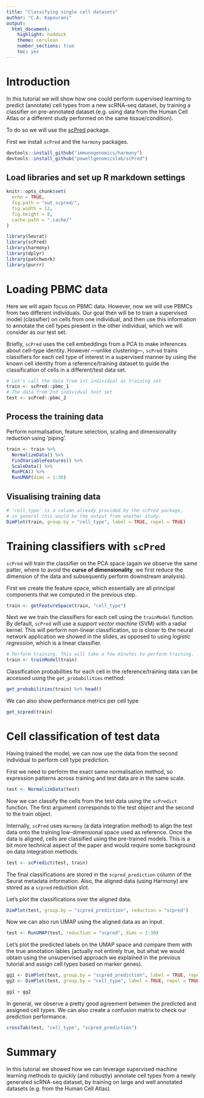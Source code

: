 ```yaml
---
title: "Classifying single cell datasets"
author: "C.A. Kapourani"
output: 
  html_document: 
    highlight: haddock
    theme: cerulean
    number_sections: true
    toc: yes
---
```


# Introduction
In this tutorial we will show how one could perform supervised learning to predict (annotate) cell types from a new scRNA-seq dataset, by training a classifier on pre-annotated dataset (e.g. using data from the Human Cell Atlas or a different study performed on the same tissue/condition).

To do so we will use the [scPred](https://github.com/powellgenomicslab/scPred/) package.

First we install `scPred` and the `harmony` packages.
```r
devtools::install_github("immunogenomics/harmony")
devtools::install_github("powellgenomicslab/scPred")
```

## Load libraries and set up R markdown settings
```r
knitr::opts_chunk$set(
  echo = TRUE,
  fig.path = "out_scpred/",
  fig.width = 12,
  fig.height = 8,
  cache.path = ".cache/"
)
```

```r
library(Seurat)
library(scPred)
library(harmony)
library(dplyr) 
library(patchwork)
library(purrr)
```


# Loading PBMC data
Here we will again focus on PBMC data. However, now we will use PBMCs from two different individuals. Our goal then will be to train a supervised model (classifier) on cells from one individual, and then use this information to annotate the cell types present in the other individual, which we will consider as our test set.

Briefly, `scPred` uses the cell embeddings from a PCA to make inferences about cell-type identity. However —unlike clustering—, `scPred` trains classifiers for each cell type of interest in a supervised manner by using the known cell identity from a reference/training dataset to guide the classification of cells in a different/test data set.

```r
# Let's call the data from 1st individual as training set
train <- scPred::pbmc_1
# The data from 2nd individual test set
test <- scPred::pbmc_2
```

## Process the training data
Perform normalisation, feature selection, scaling and dimensionality reduction using 'piping'. 
```r
train <- train %>%
  NormalizeData() %>%
  FindVariableFeatures() %>%
  ScaleData() %>%
  RunPCA() %>%
  RunUMAP(dims = 1:30)
```

## Visualising training data
```r
# 'cell_type' is a column already provided by the scPred package, 
# in general this would be the output from another study.
DimPlot(train, group.by = "cell_type", label = TRUE, repel = TRUE)
```

# Training classifiers with `scPred`
`scPred` will train the classifier on the PCA space (again we observe the same patter, where to avoid the __curse of dimensionality__, we first reduce the dimension of the data and subsequently perform downstream analysis).

First we create the feature space, which essentially are all principal components that we computed in the previous step.
```r
train <- getFeatureSpace(train, "cell_type")
```

Next we we train the classifiers for each cell using the `trainModel` function. By default, `scPred` will use a _support vector machine_ (SVM) with a radial kernel. This will perform non-linear classification, so is closer to the neural network application we showed in the slides, as opposed to using _logistic regression_, which is a linear classifier.


```r
# Perform training. This will take a few minutes to perform training.
train <- trainModel(train)
```

Classification probabilities for each cell in the reference/training data can be accessed using the `get_probabilities` method:
```r
get_probabilities(train) %>% head()
```

We can also show performance metrics per cell type
```r
get_scpred(train)
```


# Cell classification of test data
Having trained the model, we can now use the data from the second individual to perform cell type prediction.

First we need to perform the exact same normalisation method, so expression patterns across training and test data are in the same scale.
```r
test <- NormalizeData(test)
```

Now we can classify the cells from the test data using the `scPredict` function. The first argument corresponds to the test object and the second to the train object.

Internally, `scPred` uses `Harmony` (a data integration method) to align the test data onto the training low-dimensional space used as reference. Once the data is aligned, cells are classified using the pre-trained models. This is a bit more technical aspect of the paper and would require some background on data integration methods.
```r
test <- scPredict(test, train)
```

The final classifications are stored in the `scpred_prediction` column of the Seurat metadata information. Also, the aligned data (using Harmony) are stored as a `scpred` reduction slot.

Let’s plot the classifications over the aligned data.
```r
DimPlot(test, group.by = "scpred_prediction", reduction = "scpred")
```

Now we can also run UMAP using the aligned data as an input.
```r
test <- RunUMAP(test, reduction = "scpred", dims = 1:30)
```

Let's plot the predicted labels on the UMAP space and compare them with the true annotation lables (actually not entirely true, but what we would obtain using the unsupervised approach we explained in the previous tutorial and assign cell types based on marker genes).
```r
gg1 <- DimPlot(test, group.by = "scpred_prediction", label = TRUE, repel = TRUE)
gg2 <- DimPlot(test, group.by = "cell_type", label = TRUE, repel = TRUE)

gg1 + gg2
```
In general, we observe a pretty good agreement between the predicted and assigned cell types. We can also create a confusion matrix to check our prediction performance.
```r
crossTab(test, "cell_type", "scpred_prediction")
```

# Summary
In this tutorial we showed how we can leverage supervised machine learning methods to quickly (and robustly) annotate cell types from a newly generated scRNA-seq dataset, by training on large and well annotated datasets (e.g. from the Human Cell Atlas).


